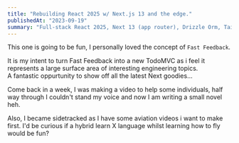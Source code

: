 ```yaml
---
title: "Rebuilding React 2025 w/ Next.js 13 and the edge."
publishedAt: "2023-09-19"
summary: "Full-stack React 2025, Next 13 (app router), Drizzle Orm, Tailwind, Shadcn, MySql, Typescript, Action Routes, NextAuth"
---
```


This one is going to be fun, I personally loved the concept of `Fast Feedback`.

It is my intent to turn Fast Feedback into a new TodoMVC as i feel it represents a large surface area of interesting engineering topics.  
A fantastic oppurtunity to show off all the latest Next goodies...

Come back in a week, I was making a video to help some individuals,
half way through I couldn't stand my voice and now I am writing a small novel heh.

Also, I became sidetracked as I have some aviation videos i want to make first.  I'd be curious if a hybrid learn X language whilst learning how to fly would be fun?
